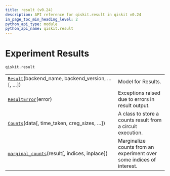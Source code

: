 ```yaml
---
title: result (v0.24)
description: API reference for qiskit.result in qiskit v0.24
in_page_toc_min_heading_level: 2
python_api_type: module
python_api_name: qiskit.result
---
```


<span id="module-qiskit.result" />

<span id="qiskit-result" />

<span id="experiment-results-qiskit-result" />

# Experiment Results

`qiskit.result`

|                                                                                                                 |                                                                      |
| --------------------------------------------------------------------------------------------------------------- | -------------------------------------------------------------------- |
| [`Result`](qiskit.result.Result "qiskit.result.Result")(backend\_name, backend\_version, …\[, …])               | Model for Results.                                                   |
| [`ResultError`](qiskit.result.ResultError "qiskit.result.ResultError")(error)                                   | Exceptions raised due to errors in result output.                    |
| [`Counts`](qiskit.result.Counts "qiskit.result.Counts")(data\[, time\_taken, creg\_sizes, …])                   | A class to store a counts result from a circuit execution.           |
| [`marginal_counts`](qiskit.result.marginal_counts "qiskit.result.marginal_counts")(result\[, indices, inplace]) | Marginalize counts from an experiment over some indices of interest. |

